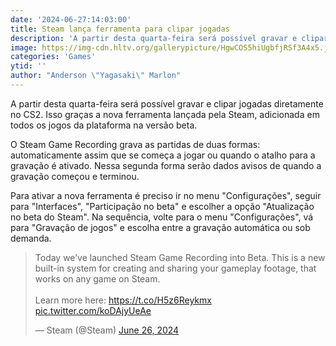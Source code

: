 ```yaml
---
date: '2024-06-27:14:03:00'
title: Steam lança ferramenta para clipar jogadas
description: 'A partir desta quarta-feira será possível gravar e clipar jogadas diretamente no CS2. Isso graças a nova ferramenta lançada pela Steam, adicionada em todos os jogos da plataforma na versão beta.'
image: https://img-cdn.hltv.org/gallerypicture/HgwCOS5hiUgbfjRSf3A4x5.jpg?ixlib=java-2.1.0&w=1200&s=fe40405c52bd113f6a6a39d8ba966e06
categories: 'Games'
ytid: ''
author: "Anderson \"Yagasaki\" Marlon"
---
```


A partir desta quarta-feira será possível gravar e clipar jogadas diretamente no CS2. Isso graças a nova ferramenta lançada pela Steam, adicionada em todos os jogos da plataforma na versão beta.

O Steam Game Recording grava as partidas de duas formas: automaticamente assim que se começa a jogar ou quando o atalho para a gravação é ativado. Nessa segunda forma serão dados avisos de quando a gravação começou e terminou.

Para ativar a nova ferramenta é preciso ir no menu "Configurações", seguir para "Interfaces", "Participação no beta" e escolher a opção "Atualização no beta do Steam". Na sequência, volte para o menu "Configurações", vá para "Gravação de jogos" e escolha entre a gravação automática ou sob demanda.

<blockquote class="twitter-tweet"><p lang="en" dir="ltr">Today we’ve launched Steam Game Recording into Beta. This is a new built-in system for creating and sharing your gameplay footage, that works on any game on Steam. <br><br>Learn more here: <a href="https://t.co/H5z6Reykmx">https://t.co/H5z6Reykmx</a> <a href="https://t.co/koDAjyUeAe">pic.twitter.com/koDAjyUeAe</a></p>&mdash; Steam (@Steam) <a href="https://twitter.com/Steam/status/1806035699248009674?ref_src=twsrc%5Etfw">June 26, 2024</a></blockquote> <script async src="https://platform.twitter.com/widgets.js" charset="utf-8"></script>
